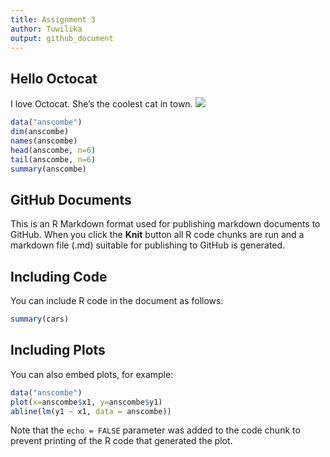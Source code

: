 ```yaml
---
title: Assignment 3
author: Tuwilika
output: github_document
---
```

## Hello Octocat
I love Octocat. She's the coolest cat in town.
![](https://dl.dropboxusercontent.com/u/11805474/painblogr/biostats/images/octocat.png)
```r
data("anscombe")
dim(anscombe)
names(anscombe)
head(anscombe, n=6)
tail(anscombe, n=6)
summary(anscombe)
```

## GitHub Documents

This is an R Markdown format used for publishing markdown documents to GitHub. When you click the **Knit** button all R code chunks are run and a markdown file (.md) suitable for publishing to GitHub is generated.

## Including Code

You can include R code in the document as follows:

```r
summary(cars)
```

## Including Plots

You can also embed plots, for example:

```r
data("anscombe")
plot(x=anscombe$x1, y=anscombe$y1)
abline(lm(y1 ~ x1, data = anscombe))


```


Note that the `echo = FALSE` parameter was added to the code chunk to prevent printing of the R code that generated the plot.
